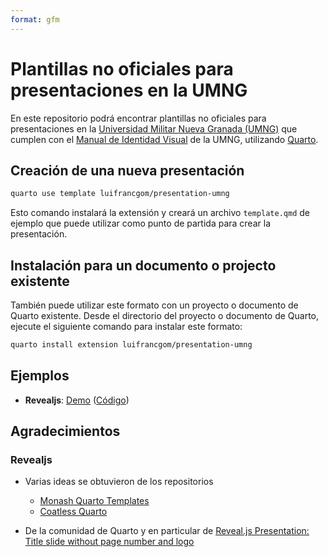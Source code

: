 ```yaml
---
format: gfm
---
```


<!-- README.md se genera a partir de README.qmd. Por favor, edite ese archivo -->

# Plantillas no oficiales para presentaciones en la UMNG

En este repositorio podrá encontrar plantillas no oficiales para presentaciones en la [Universidad Militar Nueva Granada (UMNG)](https://www.umng.edu.co/inicio) que cumplen con el [Manual de Identidad Visual](https://www.umng.edu.co/la-universidad/identidad) de la UMNG, utilizando [Quarto](https://quarto.org/).

## Creación de una nueva presentación

```bash
quarto use template luifrancgom/presentation-umng 
```
Esto comando instalará la extensión y creará un archivo `template.qmd` de ejemplo que puede utilizar como punto de partida para crear la presentación.

## Instalación para un documento o projecto existente

También puede utilizar este formato con un proyecto o documento de Quarto existente. Desde el directorio del proyecto o documento de Quarto, ejecute el siguiente comando para instalar este formato:

```bash
quarto install extension luifrancgom/presentation-umng
```

## Ejemplos

- **Revealjs**: [Demo]() ([Código]()) 

## Agradecimientos

### Revealjs

- Varias ideas se obtuvieron de los repositorios 

    - [Monash Quarto Templates](https://github.com/quarto-monash)
    - [Coatless Quarto](https://github.com/coatless-quarto) 
    
- De la comunidad de Quarto y en particular de [Reveal.js Presentation: Title slide without page number and logo](https://github.com/quarto-dev/quarto-cli/discussions/557)
